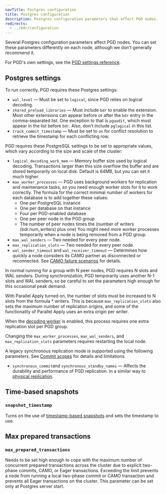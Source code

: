 ```yaml
---
navTitle: Postgres configuration
title: Postgres configuration
description: Postgres configuration parameters that affect PGD nodes.
redirects:
  - ../bdr/configuration
---
```


Several Postgres configuration parameters affect PGD nodes. You can set these
parameters differently on each node, although we don't generally recommend it.

For PGD's own settings, see the [PGD settings reference](/pgd/latest/reference/tables-views-functions/pgd-settings).

## Postgres settings

To run correctly, PGD requires these Postgres settings:

- `wal_level` &mdash; Must be set to `logical`, since PGD relies on logical decoding.
- `shared_preload_libraries` &mdash; Must include `bdr` to enable the extension. Most other
  extensions can appear before or after the `bdr` entry in the comma-separated list. One exception
  to that is `pgaudit`, which must appear in the list before `bdr`. Also, don't include
  `pglogical` in this list.
- `track_commit_timestamp` &mdash; Must be set to `on` for conflict resolution to
  retrieve the timestamp for each conflicting row.

PGD requires these PostgreSQL settings to be set to appropriate values,
which vary according to the size and scale of the cluster:

-   `logical_decoding_work_mem` &mdash; Memory buffer size used by logical decoding.
    Transactions larger than this size overflow the buffer and are stored
    temporarily on local disk. Default is 64MB, but you can set it much higher.
-   `max_worker_processes` &mdash; PGD uses background workers for replication
    and maintenance tasks, so you need enough worker slots for it to
    work correctly. The formula for the correct minimal number of workers for each database is to add together these values:
    -  One per PostgreSQL instance
    -  One per database on that instance
    -  Four per PGD-enabled database
    -  One per peer node in the PGD group 
    -  The number of peer nodes times the (number of writers (bdr.num_writers) plus one)
    You might need more worker processes temporarily when a node is being
    removed from a PGD group.
-   `max_wal_senders` &mdash; Two needed for every peer node.
-   `max_replication_slots` &mdash; Two needed for every peer node.
-   `wal_sender_timeout` and `wal_receiver_timeout` &mdash; Determines how
    quickly a node considers its CAMO partner as disconnected or
    reconnected. See [CAMO failure scenarios](commit-scopes/camo#failure-scenarios) for
    details.

In normal running for a group with N peer nodes, PGD requires
N slots and WAL senders. During synchronization, PGD temporarily uses another
N-1 slots and WAL senders, so be careful to set the parameters high enough
for this occasional peak demand.

With Parallel Apply turned on, the number of slots must be increased to
N slots from the formula \* writers. This is because `max_replication_slots`
also sets the maximum number of replication origins, and some of the functionality
of Parallel Apply uses an extra origin per writer.

When the [decoding worker](decoding_worker) is enabled, this
process requires one extra replication slot per PGD group.

Changing the `max_worker_processes`, `max_wal_senders`, and `max_replication_slots` parameters requires restarting the local node.

A legacy synchronous replication mode is supported using the following
parameters. See [Commit scopes](commit-scopes) for details and
limitations.

-   `synchronous_commit`and `synchronous_standby_names` &mdash; Affects the durability and performance of PGD replication.
    in a similar way to [physical replication](https://www.postgresql.org/docs/11/runtime-config-wal.html#GUC-SYNCHRONOUS-COMMIT).

## Time-based snapshots

### `snapshot_timestamp`

Turns on the use of [timestamp-based snapshots](tssnapshots) and sets the
timestamp to use.

## Max prepared transactions

### `max_prepared_transactions`

Needs to be set high enough to cope with the maximum number of concurrent prepared transactions across the cluster due to explicit two-phase commits, CAMO, or Eager transactions. Exceeding the limit prevents a node from running a local two-phase commit or CAMO transaction and prevents all Eager transactions on the cluster. This parameter can be set only at Postgres server start.
